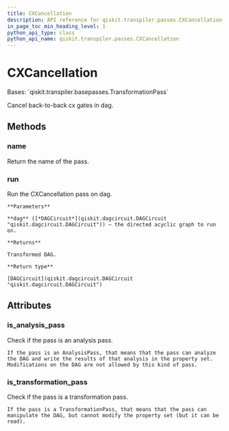 ```yaml
---
title: CXCancellation
description: API reference for qiskit.transpiler.passes.CXCancellation
in_page_toc_min_heading_level: 1
python_api_type: class
python_api_name: qiskit.transpiler.passes.CXCancellation
---
```


# CXCancellation

<Class id="qiskit.transpiler.passes.CXCancellation" isDedicatedPage={true} github="https://github.com/qiskit/qiskit/tree/stable/0.20/qiskit/transpiler/passes/optimization/cx_cancellation.py" signature="CXCancellation(*args, **kwargs)">
  Bases: `qiskit.transpiler.basepasses.TransformationPass`

  Cancel back-to-back cx gates in dag.

  ## Methods

  ### name

  <Function id="qiskit.transpiler.passes.CXCancellation.name" signature="CXCancellation.name()">
    Return the name of the pass.
  </Function>

  ### run

  <Function id="qiskit.transpiler.passes.CXCancellation.run" signature="CXCancellation.run(dag)">
    Run the CXCancellation pass on dag.

    **Parameters**

    **dag** ([*DAGCircuit*](qiskit.dagcircuit.DAGCircuit "qiskit.dagcircuit.DAGCircuit")) – the directed acyclic graph to run on.

    **Returns**

    Transformed DAG.

    **Return type**

    [DAGCircuit](qiskit.dagcircuit.DAGCircuit "qiskit.dagcircuit.DAGCircuit")
  </Function>

  ## Attributes

  ### is\_analysis\_pass

  <Attribute id="qiskit.transpiler.passes.CXCancellation.is_analysis_pass">
    Check if the pass is an analysis pass.

    If the pass is an AnalysisPass, that means that the pass can analyze the DAG and write the results of that analysis in the property set. Modifications on the DAG are not allowed by this kind of pass.
  </Attribute>

  ### is\_transformation\_pass

  <Attribute id="qiskit.transpiler.passes.CXCancellation.is_transformation_pass">
    Check if the pass is a transformation pass.

    If the pass is a TransformationPass, that means that the pass can manipulate the DAG, but cannot modify the property set (but it can be read).
  </Attribute>
</Class>

